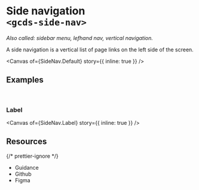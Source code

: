 
<Meta of={SideNav} name="Overview" />

# Side navigation<br/>`<gcds-side-nav>`

_Also called: sidebar menu, lefhand nav, vertical navigation._

A side navigation is a vertical list of page links on the left side of the screen.

<Canvas of={SideNav.Default} story={{ inline: true }} />

## Examples

<br />

### Label

<Canvas of={SideNav.Label} story={{ inline: true }} />

## Resources

{/* prettier-ignore */}
<ul class="resources-list">
  <li>
    <gcds-link size="regular" href="https://design-system.alpha.canada.ca/en/components/side-navigation/" target="_blank">Guidance</gcds-link>
  </li>
  <li>
    <gcds-link size="regular" href="https://github.com/cds-snc/gcds-components/tree/main/packages/web/src/components/gcds-side-nav" target="_blank">Github</gcds-link>
  </li>
  <li>
    <gcds-link size="regular" href="https://www.figma.com/file/mh2maMG2NBtk41k1O1UGHV/Canadian-Digital-Service%E2%80%A8---GC-Design-System?type=design&node-id=5633-11428&mode=design&t=oJq0gIzGGCLVfPM6-0" target="_blank">Figma</gcds-link>
  </li>
</ul>
